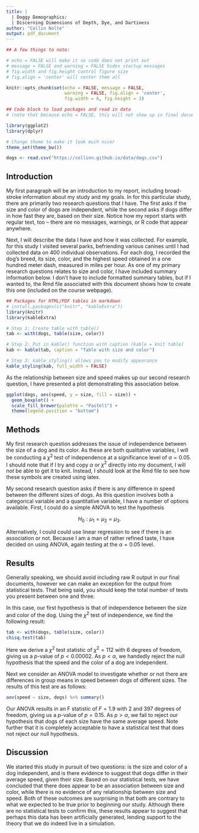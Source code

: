 ```yaml
---
title: |
  | Doggy Demographics: 
  | Discerning Dimensions of Depth, Dye, and Dartiness
author: "Collin Nolte"
output: pdf_document
---
```



```r
## A few things to note:

# echo = FALSE will make it so code does not print out
# message = FALSE and warning = FALSE hides startup messages
# fig.width and fig.height control figure size
# fig.align = 'center' will center them all

knitr::opts_chunk$set(echo = FALSE, message = FALSE, 
                      warning = FALSE, fig.align = 'center', 
                      fig.width = 6, fig.height = 3)
```

```r
## Code block to load packages and read in data
# (note that because echo = FALSE, this will not show up in final document)

library(ggplot2)
library(dplyr)

# Change theme to make it look much nicer
theme_set(theme_bw())

dogs <- read.csv("https://collinn.github.io/data/dogs.csv")
```


## Introduction

My first paragraph will be an introduction to my report, including broad-stroke information about my study and my goals. In for this particular study, there are primarily two research questions that I have. The first asks if the size and color of dogs are independent, while the second asks if dogs differ in how fast they are, based on their size. Notice how my report starts with regular text, too -- there are no messages, warnings, or R code that appear anywhere.

Next, I will describe the data I have and how it was collected. For example, for this study I visited several parks, befriending various canines until I had collected data on 400 individual observations. For each dog, I recorded the dog's breed, its size, color, and the highest speed obtained in a one hundred meter dash, measured in miles per hour. As one of my primary research questions relates to size and color, I have included summary information below. I don't have to include formatted summary tables, but if I wanted to, the Rmd file associated with this document shows how to create this one (included on the course webpage).

```r
## Packages for HTML/PDF tables in markdown
# install.packages(c("knitr", "kableExtra"))
library(knitr)
library(kableExtra)

# Step 1: Create table with table()
tab <- with(dogs, table(size, color))

# Step 2: Put in kable() function with caption (kable = knit table)
kab <- kable(tab, caption = "Table with size and color")

# Step 3: kable_styling() allows you to modify appearance
kable_styling(kab, full_width = FALSE)
```

As the relationship between size and speed makes up our second research question, I have presented a plot demonstrating this association below.

```r
ggplot(dogs, aes(speed, y = size, fill = size)) + 
  geom_boxplot() +
  scale_fill_brewer(palette = "Pastel1") +
  theme(legend.position = "bottom")
```


## Methods

My first research question addresses the issue of independence between the size of a dog and its color. As these are both qualitative variables, I will be conducting a $\chi^2$ test of independence at a significance level of $\alpha = 0.05$. I should note that if I try and copy $\alpha$ or $\chi^2$ directly into my document, I will *not* be able to get it to knit. Instead, I should look at the Rmd file to see how these symbols are created using latex.

My second research question asks if there is any difference in speed between the different sizes of dogs. As this question involves both a categorical variable and a quantitative variable, I have a number of options available. First, I could do a simple ANOVA to test the hypothesis

$$
% Percent sign is a comment in latex
% Note that the double \$\$ allows me to create a mathematical expression
% on its own line.
H_0: \mu_1 = \mu_2 = \mu_3.
$$

Alternatively, I could could use linear regression to see if there is an association or not. Because I am a man of rather refined taste, I have decided on using ANOVA, again testing at the $\alpha = 0.05$ level.

## Results

Generally speaking, we should avoid including raw R output in our final documents, however we can make an exception for the output from statistical tests. That being said, you should keep the total number of tests you present between one and three.

In this case, our first hypothesis is that of independence between the size and color of the dog. Using the $\chi^2$ test of independence, we find the following result:

```r
tab <- with(dogs, table(size, color))
chisq.test(tab)
```
Here we derive a $\chi^2$ test statistic of $\chi^2 = 112$ with 6 degrees of freedom, giving us a $p$-value of $p < 0.00002$. As $p < \alpha$, we handedly reject the null hypothesis that the speed and the color of a dog are independent.

Next we consider an ANOVA model to investigate whether or not there are differences in group means in speed between dogs of different sizes. The results of this test are as follows:

```r
aov(speed ~ size, dogs) %>% summary()
```

Our ANOVA results in an F statistic of $F = 1.9$ with 2 and 397 degrees of freedom, giving us a $p$-value of $p = 0.15$. As $p > \alpha$, we fail to reject our hypothesis that dogs of each size have the same average speed. Note further that it is completely acceptable to have a statistical test that does not reject our null hypothesis.

## Discussion

We started this study in pursuit of two questions: is the size and color of a dog independent, and is there evidence to suggest that dogs differ in their average speed, given their size. Based on our statistical tests, we have concluded that there does appear to be an association between size and color, while there is no evidence of any relationship between size and speed. Both of these outcomes are surprising in that both are contrary to what we expected to be true prior to beginning our study. Although there are no statistical tests to confirm this, these results appear to suggest that perhaps this data has been artificially generated, lending support to the theory that we do indeed live in a simulation.










